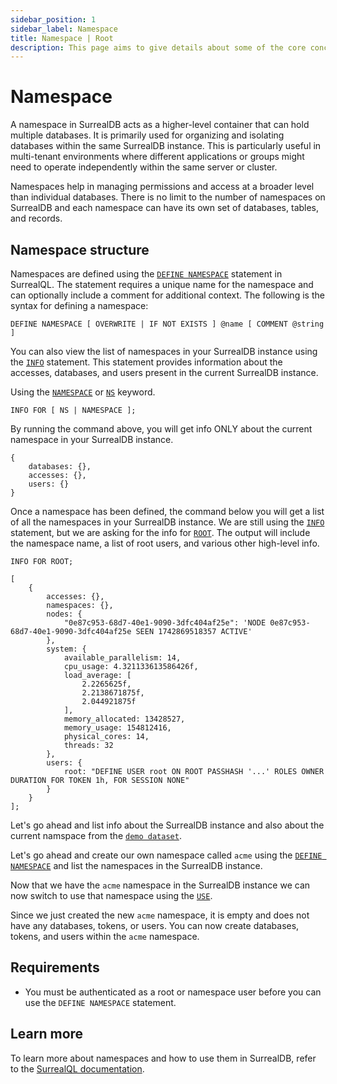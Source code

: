 ```yaml
---
sidebar_position: 1
sidebar_label: Namespace
title: Namespace | Root
description: This page aims to give details about some of the core concepts of SurrealDB, including the intended usecases, design choices, and overarching features.
---
```



# Namespace

A namespace in SurrealDB acts as a higher-level container that can hold multiple databases. It is primarily used for organizing and isolating databases within the same SurrealDB instance. This is particularly useful in multi-tenant environments where different applications or groups might need to operate independently within the same server or cluster.

Namespaces help in managing permissions and access at a broader level than individual databases.
There is no limit to the number of namespaces on SurrealDB and each namespace can have its own set of databases, tables, and records.

## Namespace structure

Namespaces are defined using the [`DEFINE NAMESPACE`](/docs/surrealql/statements/define/namespace) statement in SurrealQL. The statement requires a unique name for the namespace and can optionally include a comment for additional context. The following is the syntax for defining a namespace:

```syntax title="SurrealQL Syntax"
DEFINE NAMESPACE [ OVERWRITE | IF NOT EXISTS ] @name [ COMMENT @string ]
```

You can also view the list of namespaces in your SurrealDB instance using the [`INFO`](/docs/surrealql/statements/info) statement. This statement provides information about the accesses, databases, and users present in the current SurrealDB instance.

Using the [`NAMESPACE`](/docs/surrealql/statements/info) or [`NS`](/docs/surrealql/statements/info) keyword.

```syntax title="SurrealQL Syntax"
INFO FOR [ NS | NAMESPACE ];
```

By running the command above, you will get info ONLY about the current namespace in your SurrealDB instance.

```surql
{
	databases: {},
	accesses: {},
	users: {}
}
```

Once a namespace has been defined, the command below you will get a list of all the namespaces in your SurrealDB instance. We are still using the [`INFO`](/docs/surrealql/statements/info) statement, but we are asking for the info for [`ROOT`](/docs/surrealql/statements/info). The output will include the namespace name, a list of root users, and various other high-level info.

```syntax title="SurrealQL Syntax"
INFO FOR ROOT;
```

```surql
[
	{
		accesses: {},
		namespaces: {},
		nodes: {
			"0e87c953-68d7-40e1-9090-3dfc404af25e": 'NODE 0e87c953-68d7-40e1-9090-3dfc404af25e SEEN 1742869518357 ACTIVE'
		},
		system: {
			available_parallelism: 14,
			cpu_usage: 4.321133613586426f,
			load_average: [
				2.2265625f,
				2.2138671875f,
				2.044921875f
			],
			memory_allocated: 13428527,
			memory_usage: 154812416,
			physical_cores: 14,
			threads: 32
		},
		users: {
			root: "DEFINE USER root ON ROOT PASSHASH '...' ROLES OWNER DURATION FOR TOKEN 1h, FOR SESSION NONE"
		}
	}
];
```

Let's go ahead and list info about the SurrealDB instance and also about the current namspace from the [`demo dataset`](/docs/surrealql/demo).

<SurrealistMini url="https://app.surrealdb.com/mini?query=INFO%20FOR%20ROOT%3B%0A%0AINFO%20FOR%20NAMESPACE%3B%0A--%20or%0A--%20INFO%20FOR%20NS%3B%0A%0A%0A%0A%0A%0A&dataset=surreal-deal-store&orientation=horizontal" />

Let's go ahead and create our own namespace called `acme` using the [`DEFINE NAMESPACE`](/docs/surrealql/statements/define/namespace) and list the namespaces in the SurrealDB instance.

<SurrealistMini url="https://app.surrealdb.com/mini?query=--%20Creating%20Namespace%0ADEFINE%20NAMESPACE%20acme%3B%0A%0A--%20Listing%20the%20Root%0AINFO%20FOR%20ROOT%3B%0A%0A%0A%0A%0A%0A&dataset=surreal-deal-store&orientation=horizontal" />

Now that we have the `acme` namespace in the SurrealDB instance we can now switch to use that namespace using the [`USE`](/docs/surrealql/statements/use).

<SurrealistMini url="https://app.surrealdb.com/mini?query=--%20Creating%20Namespace%0ADEFINE%20NAMESPACE%20acme%3B%0A%0A--%20Use%20the%20Namespace%0AUSE%20NAMESPACE%20acme%3B%0A%0A--%20Listing%20the%20Namespace%0AINFO%20FOR%20NAMESPACE%3B%0A%0A%0A%0A%0A%0A&dataset=surreal-deal-store&orientation=horizontal" />

Since we just created the new `acme` namespace, it is empty and does not have any databases, tokens, or users. You can now create databases, tokens, and users within the `acme` namespace.

## Requirements

- You must be authenticated as a root or namespace user before you can use the `DEFINE NAMESPACE` statement.

## Learn more

To learn more about namespaces and how to use them in SurrealDB, refer to the [SurrealQL documentation](/docs/surrealql/statements/define/namespace).
